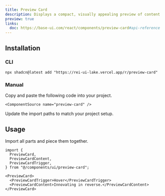 ```yaml
---
title: Preview Card
description: Displays a compact, visually appealing preview of content.
preview: true
links:
  doc: https://base-ui.com/react/components/preview-card#api-reference
---
```


<ComponentTabs name="preview-card-demo" />

## Installation

### CLI

```package-install
npx shadcn@latest add "https://rei-ui-lake.vercel.app/r/preview-card"
```

### Manual

<Steps>

  <Step>
    Copy and paste the following code into your project.

    <ComponentSource name="preview-card" />

  </Step>
  <Step>Update the import paths to match your project setup.</Step>

</Steps>

## Usage

Import all parts and piece them together.

```tsx
import {
  PreviewCard,
  PreviewCardContent,
  PreviewCardTrigger,
} from "@/components/ui/preview-card";
```

```tsx
<PreviewCard>
  <PreviewCardTrigger>Hover</PreviewCardTrigger>
  <PreviewCardContent>Innovating in reverse.</PreviewCardContent>
</PreviewCard>
```
